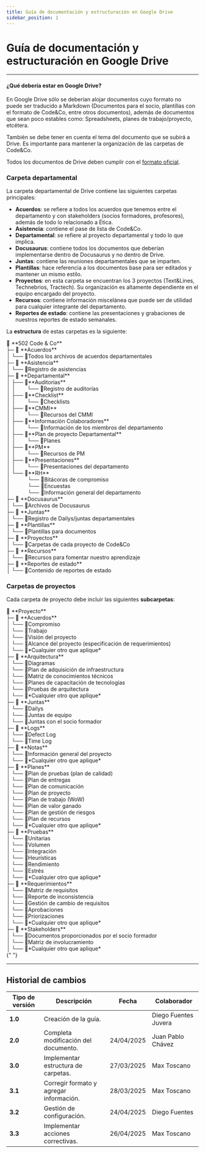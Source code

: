 ```yaml
---
title: Guía de documentación y estructuración en Google Drive
sidebar_position: 1
---
```


# Guía de documentación y estructuración en Google Drive

---

#### ¿Qué debería estar en Google Drive?

En Google Drive sólo se deberían alojar documentos cuyo formato no puede ser traducido a Markdown (Documentos para el socio, plantillas con el formato de Code&Co, entre otros documentos), además de documentos que sean poco estables como: Spreadsheets, planes de trabajo/proyecto, etcétera.

También se debe tener en cuenta el tema del documento que se subirá a Drive. Es importante para mantener la organización de las carpetas de Code&Co.

Todos los documentos de Drive deben cumplir con el [formato oficial](https://docs.google.com/document/d/1NnSHyckZ2bwMWgQA0Edh9Zv_44fYHya-SN-Gn6tQyCQ/edit?tab=t.0).

### Carpeta departamental

La carpeta departamental de Drive contiene las siguientes carpetas principales:

- **Acuerdos**: se refiere a todos los acuerdos que tenemos entre el departamento y con stakeholders (socios formadores, profesores), además de todo lo relacionado a Ética.
- **Asistencia**: contiene el pase de lista de Code&Co.
- **Departamental**: se refiere al proyecto departamental y todo lo que implica.
- **Docusaurus**: contiene todos los documentos que deberían implementarse dentro de Docusaurus y no dentro de Drive.
- **Juntas**: contiene las reuniones departamentales que se imparten.
- **Plantillas**: hace referencia a los documentos base para ser editados y mantener un mismo estilo.
- **Proyectos**: en esta carpeta se encuentran los 3 proyectos (Text&Lines, Technebrios, Tractech). Su organización es altamente dependiente en el equipo encargado del proyecto.
- **Recursos**: contiene información miscelánea que puede ser de utilidad para cualquier integrante del departamento.
- **Reportes de estado**: contiene las presentaciones y grabaciones de nuestros reportes de estado semanales.

La **estructura** de estas carpetas es la siguiente:

<div style={{ lineHeight: "1.2" }}>
  📂 **502 Code & Co** <br />
  ├─ 📂 **Acuerdos** <br />
   │ └── 📜Todos los archivos de acuerdos departamentales <br />
  ├─ 📂 **Asistencia** <br />
   │ └── 📜Registro de asistencias <br />
  ├─ 📂 **Departamental** <br />
   │ ├── 📂**Auditorías** <br />
   │  │⠀⠀⠀└── 📜Registro de auditorías <br />
   │ ├── 📂**Checklist** <br />
   │  │⠀⠀⠀└── 📜Checklists <br />
   │ ├── 📂**CMMI** <br />
   │  │⠀⠀⠀└── 📜Recursos del CMMI <br />
   │ ├── 📂**Información Colaboradores** <br />
   │  │⠀⠀⠀└── 📜Información de los miembros del departamento <br />
   │ ├── 📂**Plan de proyecto Departamental** <br />
   │  │⠀⠀⠀└── 📜Planes <br />
   │ ├── 📂**PM** <br />
   │  │⠀⠀⠀└── 📜Recursos de PM <br />
   │ ├── 📂**Presentaciones** <br />
   │  │⠀⠀⠀└── 📜Presentaciones del departamento <br />
   │ └── 📂**RH** <br />
   │  ⠀⠀⠀⠀└── 📜Bitácoras de compromiso <br />
   │  ⠀⠀⠀⠀└── 📜Encuestas <br />
   │  ⠀⠀⠀⠀└── 📜Información general del departamento <br />
  ├─ 📂 **Docusaurus** <br />
   │ └── 📜Archivos de Docusaurus <br />
  ├─ 📂 **Juntas** <br />
   │ └── 📜Registro de Dailys/juntas departamentales <br />
  ├─ 📂 **Plantillas** <br />
   │ └── 📜Plantillas para documentos <br />
  ├─ 📂 **Proyectos** <br />
   │ └── 📂Carpetas de cada proyecto de Code&Co <br />
  ├─ 📂 **Recursos** <br />
   │ └── 📜Recursos para fomentar nuestro aprendizaje <br />
  ├─ 📂 **Reportes de estado** <br />
   │ └── 📂Contenido de reportes de estado <br />
</div>

### Carpetas de proyectos

Cada carpeta de proyecto debe incluir las siguientes **subcarpetas**:

<div style={{ lineHeight: "1.2" }}>
  📂 **Proyecto** <br />
  ├─ 📂 **Acuerdos** <br />
   │ └── 📜Compromiso <br />
   │ └── 📜Trabajo <br />
   │ └── 📜Visión del proyecto <br />
   │ └── 📜Alcance del proyecto (especificación de requerimientos) <br />
   │ └── 📜*Cualquier otro que aplique* <br />
  ├─ 📂 **Arquitectura** <br />
   │ └── 📜Diagramas <br />
   │ └── 📜Plan de adquisición de infraestructura <br />
   │ └── 📜Matriz de conocimientos técnicos <br />
   │ └── 📜Planes de capacitación de tecnologías <br />
   │ └── 📜Pruebas de arquitectura <br />
   │ └── 📜*Cualquier otro que aplique* <br />
  ├─ 📂 **Juntas** <br />
   │ └── 📜Dailys <br />
   │ └── 📜Juntas de equipo <br />
   │ └── 📜Juntas con el socio formador <br />
  ├─ 📂 **Logs** <br />
   │ └── 📜Defect Log <br />
   │ └── 📜Time Log <br />
  ├─ 📂 **Notas** <br />
   │ └── 📜Información general del proyecto <br />
   │ └── 📜*Cualquier otro que aplique* <br />
  ├─ 📂 **Planes** <br />
   │ └── 📜Plan de pruebas (plan de calidad) <br />
   │ └── 📜Plan de entregas <br />
   │ └── 📜Plan de comunicación <br />
   │ └── 📜Plan de proyecto <br />
   │ └── 📜Plan de trabajo (WoW) <br />
   │ └── 📜Plan de valor ganado <br />
   │ └── 📜Plan de gestión de riesgos <br />
   │ └── 📜Plan de recursos <br />
   │ └── 📜*Cualquier otro que aplique* <br />
  ├─ 📂 **Pruebas** <br />
   │ └── 📜Unitarias <br />
   │ └── 📜Volumen <br />
   │ └── 📜Integración <br />
   │ └── 📜Heurísticas <br />
   │ └── 📜Rendimiento <br />
   │ └── 📜Estrés <br />
   │ └── 📜*Cualquier otro que aplique* <br />
  ├─ 📂 **Requerimientos** <br />
   │ └── 📜Matriz de requisitos <br />
   │ └── 📜Reporte de inconsistencia <br />
   │ └── 📜Gestión de cambio de requisitos <br />
   │ └── 📜Aprobaciones <br />
   │ └── 📜Priorizaciones <br />
   │ └── 📜*Cualquier otro que aplique* <br />
  ├─ 📂 **Stakeholders** <br />
   │ └── 📜Documentos proporcionados por el socio formador <br />
   │ └── 📜Matriz de involucramiento <br />
   │ └── 📜*Cualquier otro que aplique* <br />
</div>{" "}

---

## Historial de cambios

| **Tipo de versión** | **Descripción**                         | **Fecha**  | **Colaborador**      |
| ------------------- | --------------------------------------- | ---------- | -------------------- |
| **1.0**             | Creación de la guía.                    |            | Diego Fuentes Juvera |
| **2.0**             | Completa modificación del documento.    | 24/04/2025 | Juan Pablo Chávez    |
| **3.0**             | Implementar estructura de carpetas.     | 27/03/2025 | Max Toscano          |
| **3.1**             | Corregir formato y agregar información. | 28/03/2025 | Max Toscano          |
| **3.2**             | Gestión de configuración.               | 24/04/2025 | Diego Fuentes        |
| **3.3**             | Implementar acciones correctivas.       | 26/04/2025 | Max Toscano          |
